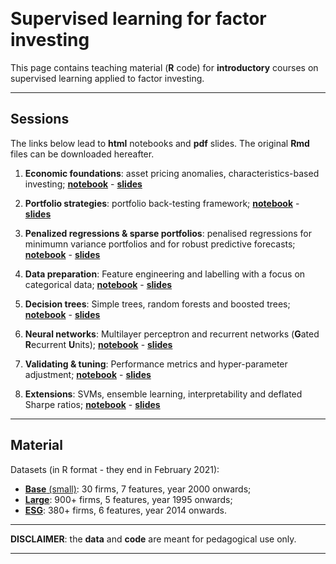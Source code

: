 <br/>  


Supervised learning for factor investing
================
This page contains teaching material (**R** code) for **introductory** courses on supervised learning applied to factor investing.   

------------------------------------------------------------------------


Sessions
----

The links below lead to **html** notebooks and **pdf** slides. The original **Rmd** files can be downloaded hereafter.

1.  **Economic foundations**: asset pricing anomalies, characteristics-based investing; <a href="files/ML_course/S1_Foundations.nb.html" target="_blank">**notebook**</a> - <a href="files/ML_course/S1_Foundations.pdf" target="_blank">**slides**</a>

2.  **Portfolio strategies**: portfolio back-testing framework; <a href="files/ML_course/S2_Portfolio.nb.html" target="_blank">**notebook**</a> - <a href="files/ML_course/S2_Portfolio.pdf" target="_blank">**slides**</a>

3.  **Penalized regressions & sparse portfolios**: penalised regressions for minimumn variance portfolios and for robust predictive forecasts; <a href="files/ML_course/S3_Lasso.nb.html" target="_blank">**notebook**</a> - <a href="files/ML_course/S3_LASSO.pdf" target="_blank">**slides**</a>

4.  **Data preparation**: Feature engineering and labelling with a focus on categorical data; <a href="files/ML_course/S4_Data.nb.html" target="_blank">**notebook**</a> - <a href="files/ML_course/S4_Data.pdf" target="_blank">**slides**</a>

5.  **Decision trees**: Simple trees, random forests and boosted trees; <a href="files/ML_course/S5_Trees.nb.html" target="_blank">**notebook**</a> - <a href="files/ML_course/S5_Trees.pdf" target="_blank">**slides**</a> 

6.  **Neural networks**: Multilayer perceptron and recurrent networks (**G**ated **R**ecurrent **U**nits); <a href="files/ML_course/S6_NN.nb.html" target="_blank">**notebook**</a> - <a href="files/ML_course/S6_NN.pdf" target="_blank">**slides**</a>   

7.  **Validating & tuning**: Performance metrics and hyper-parameter adjustment; <a href="files/ML_course/S7_Validation.nb.html" target="_blank">**notebook**</a> - <a href="files/ML_course/S7_Tuning.pdf" target="_blank">**slides**</a>

8.  **Extensions**: SVMs, ensemble learning, interpretability and deflated Sharpe ratios; <a href="files/ML_course/S8_Extensions.nb.html" target="_blank">**notebook**</a> - <a href="files/ML_course/S8_Extensions.pdf" target="_blank">**slides**</a>


 

---------------------------------


Material
----------

Datasets (in R format - they end in February 2021):  

- <a href="https://github.com/shokru/coqueret.github.io/blob/master/files/ML_course/data.RData" target="_blank">**Base** (small)</a>: 30 firms, 7 features, year 2000 onwards;  
- <a href="https://github.com/shokru/coqueret.github.io/blob/master/files/data_full.RData" target="_blank">**Large**</a>: 900+ firms, 5 features, year 1995 onwards;  
- <a href="https://github.com/shokru/coqueret.github.io/blob/master/files/data_esg.RData" target="_blank">**ESG**</a>: 380+ firms, 6 features, year 2014 onwards.

<!--
<a href="https://github.com/shokru/coqueret.github.io/blob/master/files/ml_factor.zip" target="_blank">**All code**</a>: Rmd files + data.  
-->

------------------------------------------------------------------------

**DISCLAIMER**: the **data** and **code** are meant for pedagogical use only. 

------------------------------------------------------------------------
